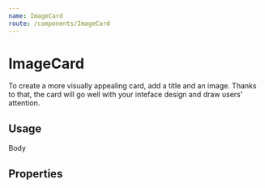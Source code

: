 ```yaml
---
name: ImageCard
route: /components/ImageCard
---
```



# ImageCard

To create a more visually appealing card, add a title and an image. Thanks to
that, the card will go well with your inteface design and draw users’ attention.

## Usage

<Playground>
	<div style={{ maxWidth: "20rem" }}>
		<ImageCard
			image="https://tabler-react-typescript.jc21.com/assets/9f36332564ca271d.jpg"
			title="Title 1">
			Body
		</ImageCard>
	</div>
</Playground>

## Properties

<Props of={ImageCard} />
